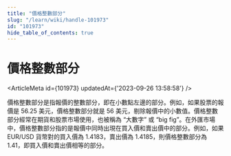```yaml
---
title: "價格整數部分"
slug: "/learn/wiki/handle-101973"
id: "101973"
hide_table_of_contents: true
---
```



# 價格整數部分

<ArticleMeta id={101973} updatedAt={'2023-09-26 13:58:58'} />
<div className='border-solid border-b border-t-0 my-4 border-[var(--ifm-color-gray-300)]' />

價格整數部分是指報價的整數部分，即在小數點左邊的部分。例如，如果股票的報價是 56.25 美元，價格整數部分就是 56 美元，剔除報價中的小數值。價格整數部分經常在期貨和股票市場使用，也被稱為 “大數字” 或 “big fig”。在外匯市場中，價格整數部分指的是報價中同時出現在買入價和賣出價中的部分。例如，如果 EUR/USD 貨幣對的買入價為 1.4183，賣出價為 1.4185，則價格整數部分為 1.41，即買入價和賣出價相等的部分。
